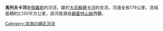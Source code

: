 {{expand language|time=2017-07-23T17:28:35+00:00 }}
'''馬列夫卡河'''是[[俄羅斯|俄羅斯]]的河流，屬於[[大烏蘇爾卡河|大烏蘇爾卡河]]的支流，河道全長179公里，流域面積約2,130平方公里，該河發源自[[錫霍特山脈|錫霍特山脈]]西麓。

{{Russia-geo-stub}}

[[Category:滨海边疆区河流|Category:滨海边疆区河流]]